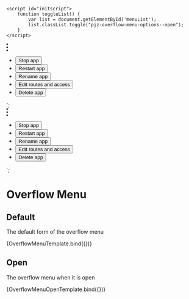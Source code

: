 
<Meta title="Components/Overflow Menu" component="Overflow Menu" />

    <script id="initscript">
        function toggleList() {
            var list = document.getElementById('menuList');
            list.classList.toggle("pjz-overflow-menu-options--open");
        }
    </script>
   <div>
    <div tabindex="0" aria-label="Overflow menu description" class="pjz-overflow-menu">
     <svg class="pjz-overflow-menu-icon" width="4" height="20" viewBox="0 0 4 20" fill-rule="evenodd" onClick="toggleList()">
       <circle cx="2" cy="2" r="2"></circle>
       <circle cx="2" cy="10" r="2"></circle>
       <circle cx="2" cy="18" r="2"></circle>
     </svg>
     <ul id='menuList' class="pjz-overflow-menu-options" tabindex="-1">
       <li class="pjz-overflow-menu-options-option">
         <button class="pjz-overflow-menu-options-btn">Stop app</button>
       </li>
       <li class="pjz-overflow-menu-options-option">
         <button class="pjz-overflow-menu-options-btn">Restart app</button>
       </li>
       <li class="pjz-overflow-menu-options-option">
         <button class="pjz-overflow-menu-options-btn">Rename app</button>
       </li>
       <li class="pjz-overflow-menu-options-option">
         <button class="pjz-overflow-menu-options-btn">Edit routes and access</button>
       </li>
       <li class="pjz-overflow-menu-options-option pjz-overflow-menu-options-option--danger">
         <button class="pjz-overflow-menu-options-btn">Delete app</button>
       </li>
     </ul>
    </div>
   </div>
`;

   <div>
    <div tabindex="0" aria-label="Overflow menu description" class="pjz-overflow-menu">
     <svg class="pjz-overflow-menu-icon" width="4" height="20" viewBox="0 0 4 20" fill-rule="evenodd">
       <circle cx="2" cy="2" r="2"></circle>
       <circle cx="2" cy="10" r="2"></circle>
       <circle cx="2" cy="18" r="2"></circle>
     </svg>
     <ul class="pjz-overflow-menu-options pjz-overflow-menu-options--open" tabindex="-1">
       <li class="pjz-overflow-menu-options-option">
         <button class="pjz-overflow-menu-options-btn">Stop app</button>
       </li>
       <li class="pjz-overflow-menu-options-option">
         <button class="pjz-overflow-menu-options-btn">Restart app</button>
       </li>
       <li class="pjz-overflow-menu-options-option">
         <button class="pjz-overflow-menu-options-btn">Rename app</button>
       </li>
       <li class="pjz-overflow-menu-options-option">
         <button class="pjz-overflow-menu-options-btn">Edit routes and access</button>
       </li>
       <li class="pjz-overflow-menu-options-option pjz-overflow-menu-options-option--danger">
         <button class="pjz-overflow-menu-options-btn">Delete app</button>
       </li>
     </ul>
    </div>
   </div>
`;

# Overflow Menu



## Default
The default form of the overflow menu

<Canvas>
    <Story name="Default" args={{
        }}>
        {OverflowMenuTemplate.bind({})}
    </Story>
</Canvas>

## Open
The overflow menu when it is open

<Canvas>
    <Story name="Open" args={{
        }}>
        {OverflowMenuOpenTemplate.bind({})}
    </Story>
</Canvas>
